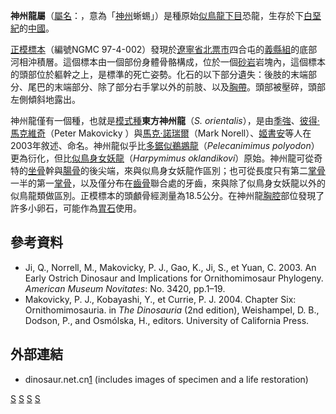 {{Automatic Taxobox
| taxon = Shenzhousaurus
| fossil_range = [[白堊紀|白堊紀]]前期, {{fossilrange|126}}
| image = Shenzhousaurus-Geological Museum of China.jpg 
| image_width = 260px
| image_caption = [[正模標本|正模標本]]，位於[[中國地質博物館|中國地質博物館]]
| authority = [[季強|Ji]] ''et al'', 2003
| type_species = '''東方神州龍<br>''Shenzhousaurus orientalis'''''
| type_species_authority = Ji ''et al.'', 2003
}}

'''神州龍屬'''（[[學名|屬名]]：{{lang|la|''Shenzhousaurus''}}，意為「[[中國的稱號#九州、赤縣神州|神州]]蜥蜴」）是種原始[[似鳥龍下目|似鳥龍下目]]恐龍，生存於下[[白堊紀|白堊紀]]的[[中國|中國]]。

[[正模標本|正模標本]]（編號NGMC 97-4-002）發現於[[遼寧省|遼寧省]][[北票市|北票市]]四合屯的[[義縣組|義縣組]]的底部河相沖積層。這個標本由一個部份身體骨骼構成，位於一個[[砂岩|砂岩]]岩塊內，這個標本的頭部位於軀幹之上，是標準的死亡姿勢。化石的以下部分遺失：後肢的末端部分、尾巴的末端部分、除了部分右手掌以外的前肢、以及[[胸帶|胸帶]]。頭部被壓碎，頭部左側傾斜地露出。

神州龍僅有一個種，也就是[[模式種|模式種]]'''東方神州龍'''（''S. orientalis''），是由[[季強|季強]]、[[彼得·馬克維奇|彼得·馬克維奇]]（Peter Makovicky ）與[[馬克·諾瑞爾|馬克·諾瑞爾]]（Mark Norell）、[[姬書安|姬書安]]等人在2003年敘述、命名。神州龍似乎比[[似鵜鶘龍|多鋸似鵜鶘龍]]（''Pelecanimimus polyodon''）更為衍化，但比[[似鳥身女妖龍|似鳥身女妖龍]]（''Harpymimus oklandikovi''）原始。神州龍可從奇特的[[坐骨|坐骨]]幹與[[腸骨|腸骨]]的後尖端，來與似鳥身女妖龍作區別；也可從長度只有第二[[掌骨|掌骨]]一半的第一[[掌骨|掌骨]]，以及僅分布在[[齒骨|齒骨]]聯合處的牙齒，來與除了似鳥身女妖龍以外的似鳥龍類做區別。正模標本的頭顱骨經測量為18.5公分。在神州龍[[胸腔|胸腔]]部位發現了許多小卵石，可能作為[[胃石|胃石]]使用。

==參考資料==
*Ji, Q., Norrell, M., Makovicky, P. J., Gao, K., Ji, S., et Yuan, C. 2003. An Early Ostrich Dinosaur and Implications for Ornithomimosaur Phylogeny. ''American Museum Novitates'': No. 3420, pp.1–19.
*Makovicky, P. J., Kobayashi, Y., et Currie, P. J. 2004. Chapter Six: Ornithomimosauria. in ''The Dinosauria'' (2nd edition), Weishampel, D. B., Dodson, P., and Osmólska, H., editors. University of California Press.

==外部連結==
*dinosaur.net.cn[https://web.archive.org/web/20070809233704/http://dinosaur.net.cn/Museum/Shenzhousaurus.htm] (includes images of specimen and a life restoration)
{{Taxonbar|from=Q134103}}

[[Category:似鳥龍下目|S]]
[[Category:下白堊紀恐龍|S]]
[[Category:亞洲恐龍|S]]
[[Category:热河生物群|S]]